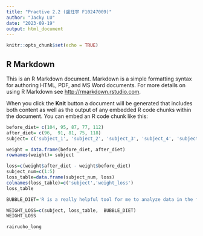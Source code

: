 ```yaml
---
title: "Practive 2.2 (盧玨寧 F10247009)"
author: "Jacky LU"
date: "2023-09-19"
output: html_document
---
```


```r
knitr::opts_chunk$set(echo = TRUE)
```

## R Markdown

This is an R Markdown document. Markdown is a simple formatting syntax for authoring HTML, PDF, and MS Word documents. For more details on using R Markdown see <http://rmarkdown.rstudio.com>.

When you click the **Knit** button a document will be generated that includes both content as well as the output of any embedded R code chunks within the document. You can embed an R code chunk like this:


```r
before_diet= c(104, 95, 87, 77, 112)
after_diet= c(96,  91, 81, 75, 118)
subject= c('subject_1', 'subject_2', 'subject_3', 'subject_4', 'subject_5')

weight = data.frame(before_diet, after_diet)
rownames(weight)= subject

loss=c(weight$after_diet - weight$before_diet)
subject_num=c(1:5)
loss_table=data.frame(subject_num, loss)
colnames(loss_table)=c('subject','weight_loss')
loss_table

BUBBLE_DIET='R is a really helpful tool for me to analyze data in the future, and I hope I can learn pretty well to execute analysis like PCA, k-means clustering or sth else'

WEIGHT_LOSS=c(subject, loss_table,  BUBBLE_DIET)
WEIGHT_LOSS

rairuoho_long
```
